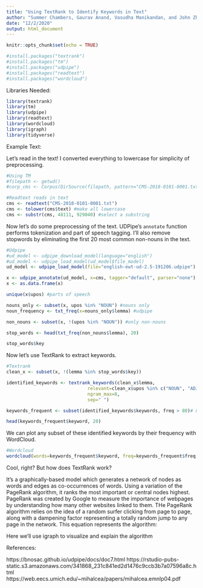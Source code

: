 ```yaml
---
title: "Using TextRank to Identify Keywords in Text"
author: "Summer Chambers, Gaurav Anand, Vasudha Manikandan, and John Zhang"
date: "12/2/2020"
output: html_document
---
```


```r
knitr::opts_chunk$set(echo = TRUE)

#install.packages("textrank")
#install.packages("tm")
#install.packages("udpipe")
#install.packages("readtext")
#install.packages("wordcloud")
```

Libraries Needed:

```r
library(textrank)
library(tm)
library(udpipe)
library(readtext)
library(wordcloud)
library(igraph)
library(tidyverse)
```

Example Text: 

Let's read in the text! I converted everything to lowercase for simplicity of preprocessing.

```r
#Using TM
#filepath <- getwd()
#corp_cms <- Corpus(DirSource(filepath, pattern="CMS-2018-0101-0001.txt"))

#Readtext reads in text
cms <- readtext("CMS-2018-0101-0001.txt")
cms <- tolower(cms$text) #make all lowercase
cms <- substr(cms, 48111, 929040) #select a substring
```

Now let's do some preprocessing of the text.  UDPipe's `annotate` function performs tokenization and part of speech tagging.  I'll also remove stopwords by eliminating the first 20 most common non-nouns in the text.

```r
#Udpipe
#ud_model <- udpipe_download_model(language="english")
#ud_model <- udpipe_load_model(ud_model$file_model)
ud_model <- udpipe_load_model(file="english-ewt-ud-2.5-191206.udpipe")

x <- udpipe_annotate(ud_model, x=cms, tagger="default", parser="none") #tokenize and tag POS
x <- as.data.frame(x)

unique(x$upos) #parts of speech

```


```r
nouns_only <- subset(x, upos %in% "NOUN") #nouns only
noun_frequency <- txt_freq(x=nouns_only$lemma) #udpipe

non_nouns <- subset(x, !(upos %in% "NOUN")) #only non-nouns

stop_words <- head(txt_freq(non_nouns$lemma), 20)

stop_words$key
```

Now let's use TextRank to extract keywords.

```r
#Textrank
clean_x <- subset(x, !(lemma %in% stop_words$key))

identified_keywords <- textrank_keywords(clean_x$lemma, 
                              relevant=clean_x$upos %in% c("NOUN", "ADJ"), 
                              ngram_max=8, 
                              sep=" ")

keywords_frequent <- subset(identified_keywords$keywords, freq > 80)# & ngram = 1 )

head(keywords_frequent$keyword, 20)
```


We can plot any subset of these identified keywords by their frequency with WordCloud.

```r
#Wordcloud
wordcloud(words=keywords_frequent$keyword, freq=keywords_frequent$freq, colors=c())

```


Cool, right?  But how does TextRank work?

It's a graphically-based model which generates a network of nodes as words and edges as co-occurrences of words. Using a variation of the PageRank algorithm, it ranks the most important or central nodes highest.  PageRank was created by Google to measure the importance of webpages by understanding how many other websites linked to them.  THe PageRank algorithm relies on the idea of a random surfer clicking from page to page, along with a dampening factor representing a totally random jump to any page in the network.  This equation represents the algorithm:






Here we'll use igraph to visualize and explain the algorithm









References: 

https://bnosac.github.io/udpipe/docs/doc7.html
https://rstudio-pubs-static.s3.amazonaws.com/341868_231c841ed2d1476c9ccb3b7a07596a8c.html  
https://web.eecs.umich.edu/~mihalcea/papers/mihalcea.emnlp04.pdf

